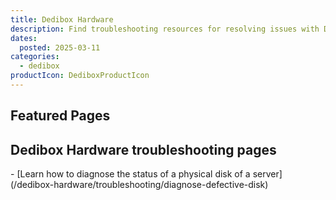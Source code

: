 ```yaml
---
title: Dedibox Hardware
description: Find troubleshooting resources for resolving issues with Dedibox Hardware.
dates:
  posted: 2025-03-11
categories:
  - dedibox
productIcon: DediboxProductIcon
---
```


<ProductHeader
  productName="Dedibox Hardware troubleshooting"
  productLogo="dedibox"
  description="Learn how to fix the most common hardware-related issues with Dedibox servers."
/>

## Featured Pages

<Grid>
    <Card
      title="Dedibox FAQ"
      description="General info on Dedibox servers."
      url="/dedibox/faq/"
      label="See more"
    />
    <Card
      title="Diagnosis of a failing disk"
      description="Check the status of a server disk."
      url="/dedibox-hardware/troubleshooting/diagnose-defective-disk/"
      label="See more"
    />
</Grid>

## Dedibox Hardware troubleshooting pages

<LinksList>
  - [Learn how to diagnose the status of a physical disk of a server](/dedibox-hardware/troubleshooting/diagnose-defective-disk)
</LinksList>
